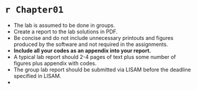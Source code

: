 # `r Chapter01`

* The lab is assumed to be done in groups.
* Create a report to the lab solutions in PDF.
* Be concise and do not include unnecessary printouts and figures produced by the software and not
required in the assignments.
* **Include all your codes as an appendix into your report.**
* A typical lab report should 2-4 pages of text plus some number of figures plus appendix with codes.
* The group lab report should be submitted via LISAM before the deadline specified in LISAM.
* \textcolor{red}{Use 12345 as a random seed everywhere where the result of the simulation differs with the run unless stated otherwise.}

